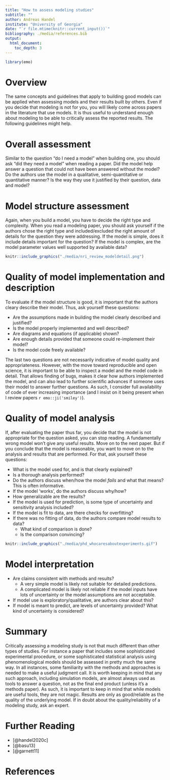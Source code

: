 ```yaml
---
title: "How to assess modeling studies"
subtitle: ""
author: Andreas Handel
institute: "University of Georgia"
date: "`r file.mtime(knitr::current_input())`"
bibliography: ./media/references.bib
output: 
  html_document:
    toc_depth: 3
---
```


```r
library(emo)
```


# Overview
The same concepts and guidelines that apply to building good models can be applied when assessing models and their results built by others. Even if you decide that modeling is not for you, you will likely come across papers in the literature that use models. It is thus useful to understand enough about modeling to be able to critically assess the reported results. The following guidelines might help.


# Overall assessment

Similar to the question "do I need a model" when building one, you should ask "did they need a model" when reading a paper. Did the model help answer a question that could not have been answered without the model? Do the authors use the model in a qualitative, semi-quantitative or quantitative manner? Is the way they use it justified by their question, data and model?


# Model structure assessment

Again, when you build a model, you have to decide the right type and complexity. When you read a modeling paper, you should ask yourself if the authors chose the right type and included/excluded the right amount of details for the question they were addressing. If the model is simple, does it include details important for the question? If the model is complex, are the model parameter values well supported by available data? 


```r
knitr::include_graphics("./media/nri_review_modeldetail.png")
```


# Quality of model implementation and description
To evaluate if the model structure is good, it is important that the authors cleary describe their model. Thus, ask yourself these questions:

* Are the assumptions made in building the model clearly described and justified?
* Is the model properly implemented and well described?
* Are diagrams and equations (if applicable) shown?
* Are enough details provided that someone could re-implement their model?
* Is the model code freely available?

The last two questions are not necessarily indicative of model quality and appropriateness. However, with the move toward reproducible and open science, it is important to be able to inspect a model and the model code in detail. That allows finding of bugs, makes it clear how authors implemented the model, and can also lead to further scientific advances if someone uses their model to answer further questions. As such, I consider full availability of code of ever increasing importance (and I insist on it being present when I review papers `r emo::ji('smiley')`).


# Quality of model analysis

If, after evaluating the paper thus far, you decide that the model is not appropriate for the question asked, you can stop reading. A fundamentally wrong model won't give any useful results. Move on to the next paper. But if you conclude that the model is reasonable, you want to move on to the analysis and results that are performed. For that, ask yourself these questions:

* What is the model used for, and is that clearly explained?
* Is a thorough analysis performed?
* Do the authors discuss when/how the model _fails_ and what that means? This is often informative.
* If the model 'works', do the authors discuss why/how?
* How generalizable are the results?  
* If the model is used for prediction, is some type of uncertainty and sensitivity analysis included?
* If the model is fit to data, are there checks for overfitting? 
* If there was no fitting of data, do the authors compare model results to data?
  * What kind of comparison is done?
  * Is the comparison convincing?

```r
knitr::include_graphics("./media/phd_whocaresaboutexperiments.gif")
```


# Model interpretation

* Are claims consistent with methods and results?
  * A very simple model is likely not suitable for detailed predictions.
  * A complicated model is likely not reliable if the model inputs have lots of uncertainty or the model assumptions are not acceptable.
* If model use is exploratory/qualitative, are authors clear about this?
* If model is meant to predict, are levels of uncertainty provided? What kind of uncertainty is considered? 


# Summary 
Critically assessing a modeling study is not that much different than other types of studies. For instance a paper that includes some sophisticated experimental procedure, or some sophisticated statistical analysis using phenomenological models should be assessed in pretty much the same way. In all instances, some familiarity with the methods and approaches is needed to make a useful judgment call. It is worth keeping in mind that any such approach, including simulation models, are almost always used as tools to answer a question, not as the final end product (unless it's a methods paper). As such, it is important to keep in mind that while models are useful tools, they are not magic. Results are only as good/reliable as the quality of the underlying model. If in doubt about the quality/reliability of a modeling study, ask an expert.


# Further Reading
* [@handel2020c]
* [@basu13] 
* [@garnett11]


# References


